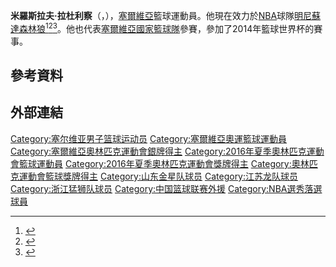 {{世大運獎牌記錄
|項目=籃球
|a1=2009
|b1=1
}}
'''米羅斯拉夫·拉杜利察'''（{{lang-sr|'''Мирослав Радуљица'''}}，{{bd|1988年|1月5日||}}），[[塞爾維亞|塞爾維亞]]籃球運動員。他現在效力於[[NBA|NBA]]球隊[[明尼蘇達森林狼|明尼蘇達森林狼]]<ref>{{cite news|title=Timberwolves Sign Center Miroslav Raduljica to 10-Day Contract|url=http://www.nba.com/timberwolves/timberwolves-sign-center-miroslav-raduljica-to-10-day-contract|accessdate=January 8, 2015|work=NBA.com|date=January 8, 2015}}</ref><ref>{{cite news|title=Wolves Sign Center Miroslav Raduljica to Second 10-Day Contract|url=http://www.nba.com/timberwolves/wolves-sign-center-miroslav-raduljica-second-10-day-contract|accessdate=January 20, 2015|work=NBA.com|date=January 19, 2015}}</ref><ref>{{cite news|title=Wolves Sign Guard Lorenzo Brown to a 10-Day Contract|url=http://www.nba.com/timberwolves/wolves-sign-guard-lorenzo-brown-10-day-contract|accessdate=January 28, 2015|work=NBA.com|date=January 28, 2015}}</ref>。他也代表[[塞爾維亞國家籃球隊|塞爾維亞國家籃球隊]]參賽，參加了2014年籃球世界杯的賽事。

== 參考資料 ==
{{Reflist}}

== 外部連結 ==
{{2014年男篮世界杯塞尔维亚队阵容}}
{{2016年夏季奧運會塞爾維亞男子籃球陣容}}

{{Authority control}}
{{DEFAULTSORT:Raduljica}}
[[Category:塞尔维亚男子篮球运动员|Category:塞尔维亚男子篮球运动员]]
[[Category:塞爾維亞奧運籃球運動員|Category:塞爾維亞奧運籃球運動員]]
[[Category:塞爾維亞奧林匹克運動會銀牌得主|Category:塞爾維亞奧林匹克運動會銀牌得主]]
[[Category:2016年夏季奧林匹克運動會籃球運動員|Category:2016年夏季奧林匹克運動會籃球運動員]]
[[Category:2016年夏季奧林匹克運動會獎牌得主|Category:2016年夏季奧林匹克運動會獎牌得主]]
[[Category:奧林匹克運動會籃球獎牌得主|Category:奧林匹克運動會籃球獎牌得主]]
[[Category:山东金星队球员|Category:山东金星队球员]]
[[Category:江苏龙队球员|Category:江苏龙队球员]]
[[Category:浙江猛狮队球员|Category:浙江猛狮队球员]]
[[Category:中国篮球联赛外援|Category:中国篮球联赛外援]]
[[Category:NBA選秀落選球員|Category:NBA選秀落選球員]]